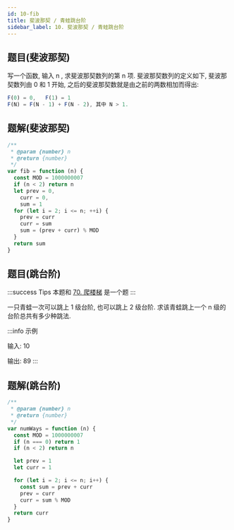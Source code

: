 ```yaml
---
id: 10-fib
title: 斐波那契 / 青蛙跳台阶
sidebar_label: 10. 斐波那契 / 青蛙跳台阶
---
```


## 题目(斐波那契)

写一个函数, 输入 n , 求斐波那契数列的第 n 项. 斐波那契数列的定义如下, 斐波那契数列由 0 和 1 开始, 之后的斐波那契数就是由之前的两数相加而得出:

```ts
F(0) = 0,   F(1) = 1
F(N) = F(N - 1) + F(N - 2), 其中 N > 1.
```

## 题解(斐波那契)

```ts
/**
 * @param {number} n
 * @return {number}
 */
var fib = function (n) {
  const MOD = 1000000007
  if (n < 2) return n
  let prev = 0,
    curr = 0,
    sum = 1
  for (let i = 2; i <= n; ++i) {
    prev = curr
    curr = sum
    sum = (prev + curr) % MOD
  }
  return sum
}
```

## 题目(跳台阶)

:::success Tips
本题和 [70. 爬楼梯](/leetcode/easy/70-climb-stairs) 是一个题
:::

一只青蛙一次可以跳上 1 级台阶, 也可以跳上 2 级台阶. 求该青蛙跳上一个 n 级的台阶总共有多少种跳法.

:::info 示例

输入: 10

输出: 89
:::

## 题解(跳台阶)

```ts
/**
 * @param {number} n
 * @return {number}
 */
var numWays = function (n) {
  const MOD = 1000000007
  if (n === 0) return 1
  if (n < 2) return n

  let prev = 1
  let curr = 1

  for (let i = 2; i <= n; i++) {
    const sum = prev + curr
    prev = curr
    curr = sum % MOD
  }
  return curr
}
```
